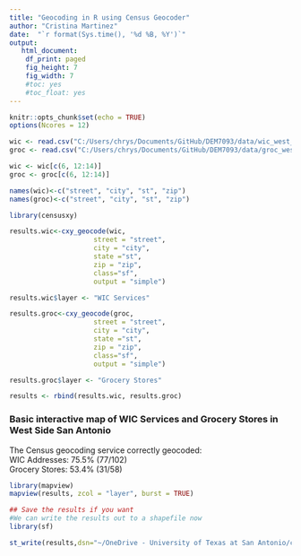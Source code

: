 ```yaml
---
title: "Geocoding in R using Census Geocoder"
author: "Cristina Martinez"
date:  "`r format(Sys.time(), '%d %B, %Y')`"
output:
   html_document:
    df_print: paged
    fig_height: 7
    fig_width: 7
    #toc: yes
    #toc_float: yes
---
```


```r
knitr::opts_chunk$set(echo = TRUE)
options(Ncores = 12)
```

```r
wic <- read.csv("C:/Users/chrys/Documents/GitHub/DEM7093/data/wic_west_side.csv")
groc <- read.csv("C:/Users/chrys/Documents/GitHub/DEM7093/data/groc_west_side.csv")

wic <- wic[c(6, 12:14)]
groc <- groc[c(6, 12:14)]

names(wic)<-c("street", "city", "st", "zip")
names(groc)<-c("street", "city", "st", "zip")
```

```r
library(censusxy)

results.wic<-cxy_geocode(wic,
                     street = "street",
                     city = "city",
                     state ="st",
                     zip = "zip",
                     class="sf",
                     output = "simple")

results.wic$layer <- "WIC Services"

results.groc<-cxy_geocode(groc,
                     street = "street",
                     city = "city",
                     state ="st",
                     zip = "zip",
                     class="sf",
                     output = "simple")

results.groc$layer <- "Grocery Stores"

results <- rbind(results.wic, results.groc)
```

### Basic interactive map of WIC Services and Grocery Stores in West Side San Antonio
The Census geocoding service correctly geocoded:
</br> WIC Addresses: 75.5% (77/102)
</br> Grocery Stores: 53.4% (31/58)
```r
library(mapview)
mapview(results, zcol = "layer", burst = TRUE)
```

```r
## Save the results if you want
#We can write the results out to a shapefile now
library(sf)

st_write(results,dsn="~/OneDrive - University of Texas at San Antonio/classes/gis_classwork/", layer="westside_wic", driver = "ESRI Shapefile",delete_layer = T, append=T)

```
